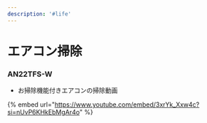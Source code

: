 ```yaml
---
description: '#life'
---
```


# エアコン掃除

### AN22TFS-W

* お掃除機能付きエアコンの掃除動画&#x20;

{% embed url="https://www.youtube.com/embed/3xrYk_Xxw4c?si=nUvP6KHkEbMgAr4o" %}

